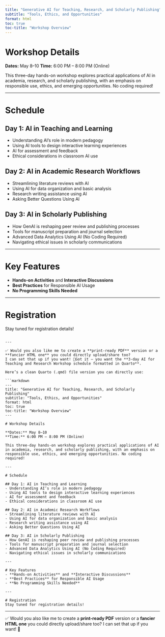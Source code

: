 ---
title: "Generative AI for Teaching, Research, and Scholarly Publishing"
subtitle: "Tools, Ethics, and Opportunities"
format: html
toc: true
toc-title: "Workshop Overview"
---

# Workshop Details

  **Dates:** May 8–10
**Time:** 6:00 PM – 8:00 PM (Online)

This three-day hands-on workshop explores practical applications of AI in academia, research, and scholarly publishing, with an emphasis on responsible use, ethics, and emerging opportunities. No coding required!

---

# Schedule

## Day 1: AI in Teaching and Learning
- Understanding AI’s role in modern pedagogy
- Using AI tools to design interactive learning experiences
- AI for assessment and feedback
- Ethical considerations in classroom AI use

## Day 2: AI in Academic Research Workflows
- Streamlining literature reviews with AI
- Using AI for data organization and basic analysis
- Research writing assistance using AI
- Asking Better Questions Using AI

## Day 3: AI in Scholarly Publishing
- How GenAI is reshaping peer review and publishing processes
- Tools for manuscript preparation and journal selection
- Advanced Data Analytics Using AI (No Coding Required)
- Navigating ethical issues in scholarly communications

---

# Key Features
  - **Hands-on Activities** and **Interactive Discussions**
  - **Best Practices** for Responsible AI Usage
- **No Programming Skills Needed**

---

# Registration
  Stay tuned for registration details!

  ```

---

  ✅ Would you also like me to create a **print-ready PDF** version or a **fancier HTML one** you could directly upload/share too?
  I can set that up if you want! 🚀Got it — you want the **3-day AI for Teaching and Research Workshop schedule formatted in Quarto**.

Here’s a clean Quarto (.qmd) file version you can directly use:

  ```markdown
---
  title: "Generative AI for Teaching, Research, and Scholarly Publishing"
subtitle: "Tools, Ethics, and Opportunities"
format: html
toc: true
toc-title: "Workshop Overview"
---

  # Workshop Details

  **Dates:** May 8–10
**Time:** 6:00 PM – 8:00 PM (Online)

This three-day hands-on workshop explores practical applications of AI in academia, research, and scholarly publishing, with an emphasis on responsible use, ethics, and emerging opportunities. No coding required!

  ---

  # Schedule

  ## Day 1: AI in Teaching and Learning
  - Understanding AI’s role in modern pedagogy
- Using AI tools to design interactive learning experiences
- AI for assessment and feedback
- Ethical considerations in classroom AI use

## Day 2: AI in Academic Research Workflows
- Streamlining literature reviews with AI
- Using AI for data organization and basic analysis
- Research writing assistance using AI
- Asking Better Questions Using AI

## Day 3: AI in Scholarly Publishing
- How GenAI is reshaping peer review and publishing processes
- Tools for manuscript preparation and journal selection
- Advanced Data Analytics Using AI (No Coding Required)
- Navigating ethical issues in scholarly communications

---

  # Key Features
  - **Hands-on Activities** and **Interactive Discussions**
  - **Best Practices** for Responsible AI Usage
- **No Programming Skills Needed**

  ---

  # Registration
  Stay tuned for registration details!

  ```

---

  ✅ Would you also like me to create a **print-ready PDF** version or a **fancier HTML one** you could directly upload/share too?
  I can set that up if you want! 🚀
